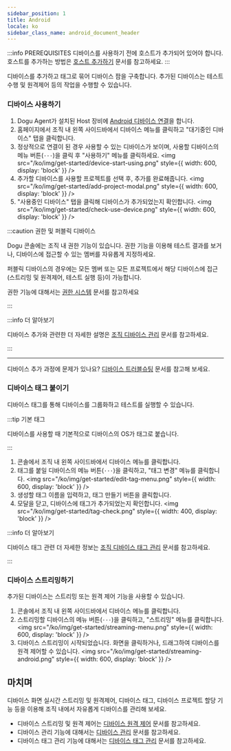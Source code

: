 ```yaml
---
sidebar_position: 1
title: Android
locale: ko
sidebar_class_name: android_document_header
---
```


:::info PREREQUISITES
디바이스를 사용하기 전에 호스트가 추가되어 있어야 합니다. 호스트를 추가하는 방법은 [호스트 추가하기](/get-started/tutorials/device-farm/host/windows) 문서를 참고하세요.
:::

디바이스를 추가하고 태그로 묶어 디바이스 팜을 구축합니다. 추가된 디바이스는 테스트 수행 및 원격제어 등의 작업을 수행할 수 있습니다.

### 디바이스 사용하기

1. Dogu Agent가 설치된 Host 장비에 [Android 디바이스 연결](/device-farm/device/settings?platform=android)을 합니다.
2. 홈페이지에서 조직 내 왼쪽 사이드바에서 디바이스 메뉴를 클릭하고 "대기중인 디바이스" 탭을 클릭합니다.
3. 정상적으로 연결이 된 경우 사용할 수 있는 디바이스가 보이며, 사용할 디바이스의 메뉴 버튼(`···`)을 클릭 후 "사용하기" 메뉴를 클릭하세요.
   <img
     src="/ko/img/get-started/device-start-using.png"
     style={{ width: 600, display: 'block' }}
   />
4. 추가할 디바이스를 사용할 프로젝트를 선택 후, 추가를 완료해줍니다.
   <img
     src="/ko/img/get-started/add-project-modal.png"
     style={{ width: 600, display: 'block' }}
   />
5. "사용중인 디바이스" 탭을 클릭해 디바이스가 추가되었는지 확인합니다.
   <img
     src="/ko/img/get-started/check-use-device.png"
     style={{ width: 600, display: 'block' }}
   />

:::caution 권한 및 퍼블릭 디바이스

Dogu 콘솔에는 조직 내 권한 기능이 있습니다. 권한 기능을 이용해 테스트 결과를 보거나, 디바이스에 접근할 수 있는 멤버를 자유롭게 지정하세요.

퍼블릭 디바이스의 경우에는 모든 멤버 또는 모든 프로젝트에서 해당 디바이스에 접근(스트리밍 및 원격제어, 테스트 실행 등)이 가능합니다.

권한 기능에 대해서는 [권한 시스템](/management/organization/permission) 문서를 참고하세요

:::

:::info 더 알아보기

디바이스 추가와 관련한 더 자세한 설명은 [조직 디바이스 관리](/management/organization/device-farm/device-management#디바이스-추가하기) 문서를 참고하세요.

:::

---

디바이스 추가 과정에 문제가 있나요? [디바이스 트러블슈팅](/device-farm/device/trouble-shooting) 문서를 참고해 보세요.

### 디바이스 태그 붙이기

디바이스 태그를 통해 디바이스를 그룹화하고 테스트를 실행할 수 있습니다.

:::tip 기본 태그

디바이스를 사용할 때 기본적으로 디바이스의 OS가 태그로 붙습니다.

:::

1. 콘솔에서 조직 내 왼쪽 사이드바에서 디바이스 메뉴를 클릭합니다.
2. 태그를 붙일 디바이스의 메뉴 버튼(`···`)을 클릭하고, "태그 변경" 메뉴를 클릭합니다.
   <img
     src="/ko/img/get-started/edit-tag-menu.png"
     style={{ width: 600, display: 'block' }}
   />
3. 생성할 태그 이름을 입력하고, 태그 만들기 버튼을 클릭합니다.
4. 모달을 닫고, 디바이스에 태그가 추가되었는지 확인합니다.
   <img
     src="/ko/img/get-started/tag-check.png"
     style={{ width: 400, display: 'block' }}
   />

:::info 더 알아보기

디바이스 태그 관련 더 자세한 정보는 [조직 디바이스 태그 관리](/management/organization/device-farm/tag-management) 문서를 참고하세요.

:::

### 디바이스 스트리밍하기

추가된 디바이스는 스트리밍 또는 원격 제어 기능을 사용할 수 있습니다.

1. 콘솔에서 조직 내 왼쪽 사이드바에서 디바이스 메뉴를 클릭합니다.
2. 스트리밍할 디바이스의 메뉴 버튼(`···`)을 클릭하고, "스트리밍" 메뉴를 클릭합니다.
   <img
     src="/ko/img/get-started/streaming-menu.png"
     style={{ width: 600, display: 'block' }}
   />
3. 디바이스 스트리밍이 시작되었습니다. 화면을 클릭하거나, 드래그하여 디바이스를 원격 제어할 수 있습니다.
   <img
     src="/ko/img/get-started/streaming-android.png"
     style={{ width: 600, display: 'block' }}
   />

## 마치며

디바이스 화면 실시간 스트리밍 및 원격제어, 디바이스 태그, 디바이스 프로젝트 할당 기능 등을 이용해 조직 내에서 자유롭게 디바이스를 관리해 보세요.

- 디바이스 스트리밍 및 원격 제어는 [디바이스 원격 제어](/device-farm/device/streaming-and-remote-control) 문서를 참고하세요.
- 디바이스 관리 기능에 대해서는 [디바이스 관리](/management/organization/device-farm/device-management) 문서를 참고하세요.
- 디바이스 태그 관리 기능에 대해서는 [디바이스 태그 관리](/management/organization/device-farm/tag-management) 문서를 참고하세요.
